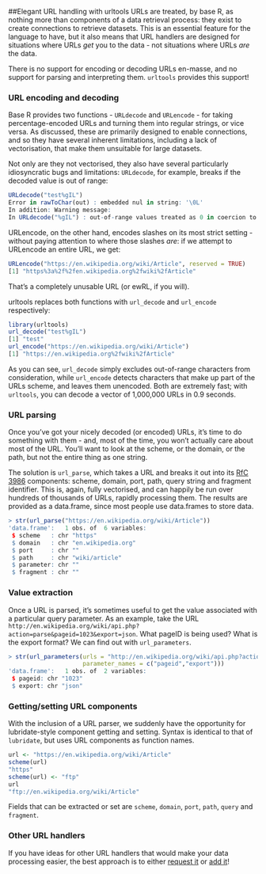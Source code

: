 <!--
%\VignetteEngine{knitr::knitr}
%\VignetteIndexEntry{urltools}
-->

##Elegant URL handling with urltools
URLs are treated, by base R, as nothing more than components of a data retrieval process: they exist
to create connections to retrieve datasets. This is an essential feature for the language to have,
but it also means that URL handlers are designed for situations where URLs *get* you to the data - 
not situations where URLs *are* the data.

There is no support for encoding or decoding URLs en-masse, and no support for parsing and
interpreting them. `urltools` provides this support!

### URL encoding and decoding

Base R provides two functions - <code>URLdecode</code> and <code>URLencode</code> - for taking percentage-encoded
URLs and turning them into regular strings, or vice versa. As discussed, these are primarily designed to
enable connections, and so they have several inherent limitations, including a lack of vectorisation, that
make them unsuitable for large datasets.

Not only are they not vectorised, they also have several particularly idiosyncratic bugs and limitations:
<code>URLdecode</code>, for example, breaks if the decoded value is out of range:

```r
URLdecode("test%gIL")
Error in rawToChar(out) : embedded nul in string: '\0L'
In addition: Warning message:
In URLdecode("%gIL") : out-of-range values treated as 0 in coercion to raw
```

URLencode, on the other hand, encodes slashes on its most strict setting - without
paying attention to where those slashes *are*: if we attempt to URLencode an entire URL, we get:

```r
URLencode("https://en.wikipedia.org/wiki/Article", reserved = TRUE)
[1] "https%3a%2f%2fen.wikipedia.org%2fwiki%2fArticle"
```
That's a completely unusable URL (or ewRL, if you will).

urltools replaces both functions with <code>url\_decode</code> and <code>url\_encode</code> respectively:
```r
library(urltools)
url_decode("test%gIL")
[1] "test"
url_encode("https://en.wikipedia.org/wiki/Article")
[1] "https://en.wikipedia.org%2fwiki%2fArticle"
```

As you can see, <code>url\_decode</code> simply excludes out-of-range characters from consideration, while <code>url\_encode</code> detects characters that make up part of the URLs scheme, and leaves them unencoded. Both are extremely fast; with `urltools`, you can
decode a vector of 1,000,000 URLs in 0.9 seconds.

### URL parsing

Once you've got your nicely decoded (or encoded) URLs, it's time to do something with them - and, most of the time,
you won't actually care about most of the URL. You'll want to look at the scheme, or the domain, or the path,
but not the entire thing as one string.

The solution is <code>url_parse</code>, which takes a URL and breaks it out into its [RfC 3986](http://www.ietf.org/rfc/rfc3986.txt) components: scheme, domain, port, path, query string and fragment identifier. This is,
again, fully vectorised, and can happily be run over hundreds of thousands of URLs, rapidly processing them. The
results are provided as a data.frame, since most people use data.frames to store data.

```r
> str(url_parse("https://en.wikipedia.org/wiki/Article"))
'data.frame':	1 obs. of  6 variables:
 $ scheme   : chr "https"
 $ domain   : chr "en.wikipedia.org"
 $ port     : chr ""
 $ path     : chr "wiki/article"
 $ parameter: chr ""
 $ fragment : chr ""                           
```

### Value extraction
Once a URL is parsed, it's sometimes useful to get the value associated with a particular query parameter. As
an example, take the URL `http://en.wikipedia.org/wiki/api.php?action=parse&pageid=1023&export=json`. What
pageID is being used? What is the export format? We can find out with `url_parameters`.

```r
> str(url_parameters(urls = "http://en.wikipedia.org/wiki/api.php?action=parse&pageid=1023&export=json",
                     parameter_names = c("pageid","export")))
'data.frame':	1 obs. of  2 variables:
 $ pageid: chr "1023"
 $ export: chr "json"
```

### Getting/setting URL components
With the inclusion of a URL parser, we suddenly have the opportunity for lubridate-style component getting
and setting. Syntax is identical to that of `lubridate`, but uses URL components as function names.

```r
url <- "https://en.wikipedia.org/wiki/Article"
scheme(url)
"https"
scheme(url) <- "ftp"
url
"ftp://en.wikipedia.org/wiki/Article"
```
Fields that can be extracted or set are <code>scheme</code>, <code>domain</code>, <code>port</code>, <code>path</code>,
<code>query</code> and <code>fragment</code>.

### Other URL handlers
If you have ideas for other URL handlers that would make your data processing easier, the best approach
is to either [request it](https://github.com/Ironholds/urltools/issues) or [add it](https://github.com/Ironholds/urltools/pulls)!
